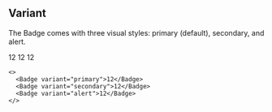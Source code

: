 
## Variant

The Badge comes with three visual styles: primary (default), secondary, and alert.

<Preview>
  <Badge variant="primary">12</Badge>
  <Badge variant="secondary">12</Badge>
  <Badge variant="alert">12</Badge>
</Preview>

```tsx
<>
  <Badge variant="primary">12</Badge>
  <Badge variant="secondary">12</Badge>
  <Badge variant="alert">12</Badge>
</>
```
